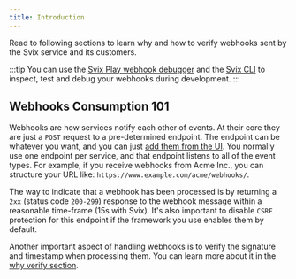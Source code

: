```yaml
---
title: Introduction
---
```


Read to following sections to learn why and how to verify webhooks sent by the Svix service and its customers.

:::tip
You can use the [Svix Play webhook debugger](https://www.svix.com/play/) and the [Svix CLI](https://github.com/svix/svix-cli) to inspect, test and debug your webhooks during development.
:::

## Webhooks Consumption 101

Webhooks are how services notify each other of events. At their core they are just a `POST` request to a pre-determined endpoint. The endpoint can be whatever you want, and you can just [add them from the UI](/receiving/using-app-portal/adding-endpoints). You normally use one endpoint per service, and that endpoint listens to all of the event types. For example, if you receive webhooks from Acme Inc., you can structure your URL like: `https://www.example.com/acme/webhooks/`.

The way to indicate that a webhook has been processed is by returning a `2xx` (status code `200-299`) response to the webhook message within a reasonable time-frame (15s with Svix). It's also important to disable `CSRF` protection for this endpoint if the framework you use enables them by default.

Another important aspect of handling webhooks is to verify the signature and timestamp when processing them. You can learn more about it in the [why verify section](/receiving/verifying-payloads/why).
